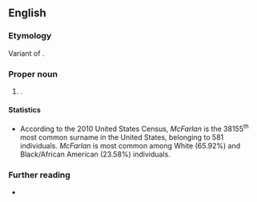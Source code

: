 ==English==
{{wikipedia}}

===Etymology===
Variant of {{m|en|McFarlane}}.

===Proper noun===
{{en-proper noun|s}}

# {{surname|en|from=Scottish Gaelic|nodot=1}}.

====Statistics====
* According to the 2010 United States Census, ''McFarlan'' is the 38155<sup>th</sup> most common surname in the United States, belonging to 581 individuals. ''McFarlan'' is most common among White (65.92%) and Black/African American (23.58%) individuals.

===Further reading===
* {{R:en:DAFN}}